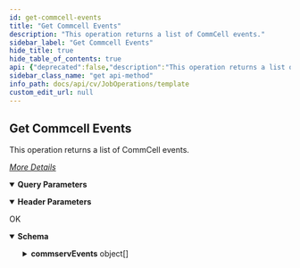 ```yaml
---
id: get-commcell-events
title: "Get Commcell Events"
description: "This operation returns a list of CommCell events."
sidebar_label: "Get Commcell Events"
hide_title: true
hide_table_of_contents: true
api: {"deprecated":false,"description":"This operation returns a list of CommCell events.\n\n[_More Details_](http://documentation.commvault.com/commvault/v11/article?p=features/rest_api/operations/get_events.htm)\n","operationId":"Get Commcell Events","parameters":[{"description":"","explode":true,"in":"query","name":"showInfo","schema":{"example":false,"type":"boolean"}},{"description":"","explode":true,"in":"query","name":"showMinor","schema":{"example":false,"type":"boolean"}},{"description":"","explode":true,"in":"query","name":"showMajor","required":true,"schema":{"example":false,"type":"boolean"}},{"description":"","in":"header","name":"Authtoken","required":true,"schema":{"example":"{{TOKEN}}","type":"string"}},{"description":"","in":"header","name":"paginginfo","schema":{"example":"0,100","type":"string"}},{"schema":{"type":"string"},"in":"query","name":"jobId"},{"schema":{"type":"string"},"in":"query","name":"clientId"}],"tags":["Job Operations"],"responses":{"200":{"description":"OK","content":{"application/json":{"schema":{"type":"object","properties":{"commservEvents":{"type":"array","items":{"type":"object","properties":{"severity":{"type":"integer"},"eventCode":{"type":"string"},"jobId":{"type":"integer"},"acknowledge":{"type":"integer"},"eventCodeString":{"type":"string"},"subsystem":{"type":"string"},"description":{"type":"string"},"id":{"type":"integer"},"timeSource":{"type":"integer"},"type":{"type":"integer"},"clientEntity":{"type":"object","properties":{"clientId":{"type":"integer"},"clientName":{"type":"string"}}}}}}},"x-examples":{"Example 1":{"commservEvents":[{"severity":9,"eventCode":"318767272","jobId":435,"acknowledge":0,"eventCodeString":"19:168","subsystem":"JobManager","description":"License [Windows File System] is not active at this time.","id":35239,"timeSource":1497265582,"type":0,"clientEntity":{"clientId":2,"clientName":"firewalltestcs"}},{"severity":9,"eventCode":"318767272","jobId":434,"acknowledge":0,"eventCodeString":"19:168","subsystem":"JobManager","description":"License [Windows File System] is not active at this time.","id":35231,"timeSource":1497265509,"type":0,"clientEntity":{"clientId":2,"clientName":"firewalltestcs"}},{"severity":9,"eventCode":"218103960","acknowledge":0,"eventCodeString":"13:152","subsystem":"EvMgrS","description":"License [Replication] has expired. Jobs may not run.","id":35094,"timeSource":1497259792,"type":0,"clientEntity":{"clientId":2,"clientName":"firewalltestcs"}},{"severity":9,"eventCode":"218103960","acknowledge":0,"eventCodeString":"13:152","subsystem":"EvMgrS","description":"License [Snapshot] has expired. Jobs may not run.","id":35093,"timeSource":1497259792,"type":0,"clientEntity":{"clientId":2,"clientName":"firewalltestcs"}},{"severity":9,"eventCode":"218103960","acknowledge":0,"eventCodeString":"13:152","subsystem":"EvMgrS","description":"License [Archive] has expired. Jobs may not run.","id":35092,"timeSource":1497259792,"type":0,"clientEntity":{"clientId":2,"clientName":"firewalltestcs"}},{"severity":9,"eventCode":"218103960","acknowledge":0,"eventCodeString":"13:152","subsystem":"EvMgrS","description":"License [Backup] has expired. Jobs may not run.","id":35091,"timeSource":1497259792,"type":0,"clientEntity":{"clientId":2,"clientName":"firewalltestcs"}},{"severity":9,"eventCode":"218103960","acknowledge":0,"eventCodeString":"13:152","subsystem":"EvMgrS","description":"License [Replication] has expired. Jobs may not run.","id":35079,"timeSource":1497250822,"type":0,"clientEntity":{"clientId":2,"clientName":"firewalltestcs"}},{"severity":9,"eventCode":"218103960","acknowledge":0,"eventCodeString":"13:152","subsystem":"EvMgrS","description":"License [Snapshot] has expired. Jobs may not run.","id":35078,"timeSource":1497250822,"type":0,"clientEntity":{"clientId":2,"clientName":"firewalltestcs"}},{"severity":9,"eventCode":"218103960","acknowledge":0,"eventCodeString":"13:152","subsystem":"EvMgrS","description":"License [Archive] has expired. Jobs may not run.","id":35077,"timeSource":1497250822,"type":0,"clientEntity":{"clientId":2,"clientName":"firewalltestcs"}},{"severity":9,"eventCode":"218103960","acknowledge":0,"eventCodeString":"13:152","subsystem":"EvMgrS","description":"License [Backup] has expired. Jobs may not run.","id":35076,"timeSource":1497250822,"type":0,"clientEntity":{"clientId":2,"clientName":"firewalltestcs"}},{"severity":9,"eventCode":"218103960","acknowledge":0,"eventCodeString":"13:152","subsystem":"DataAging","description":"License [Replication] has expired. Jobs may not run.","id":35029,"timeSource":1497207635,"type":0,"clientEntity":{"clientId":2,"clientName":"firewalltestcs"}},{"severity":9,"eventCode":"218103960","acknowledge":0,"eventCodeString":"13:152","subsystem":"DataAging","description":"License [Snapshot] has expired. Jobs may not run.","id":35028,"timeSource":1497207635,"type":0,"clientEntity":{"clientId":2,"clientName":"firewalltestcs"}},{"severity":9,"eventCode":"218103960","acknowledge":0,"eventCodeString":"13:152","subsystem":"DataAging","description":"License [Archive] has expired. Jobs may not run.","id":35027,"timeSource":1497207635,"type":0,"clientEntity":{"clientId":2,"clientName":"firewalltestcs"}},{"severity":9,"eventCode":"218103960","acknowledge":0,"eventCodeString":"13:152","subsystem":"DataAging","description":"License [Backup] has expired. Jobs may not run.","id":35026,"timeSource":1497207635,"type":0,"clientEntity":{"clientId":2,"clientName":"firewalltestcs"}},{"severity":9,"eventCode":"318769027","acknowledge":0,"eventCodeString":"19:1923","subsystem":"JobManager","description":"A Disaster Recovery backup was not run in the last 72 hours. Please run a Disaster Recovery backup as soon as possible.","id":34985,"timeSource":1497178752,"type":0,"clientEntity":{"clientId":2,"clientName":"firewalltestcs"}},{"severity":9,"eventCode":"218103960","acknowledge":0,"eventCodeString":"13:152","subsystem":"EvMgrS","description":"License [Replication] has expired. Jobs may not run.","id":34969,"timeSource":1497164492,"type":0,"clientEntity":{"clientId":2,"clientName":"firewalltestcs"}},{"severity":9,"eventCode":"218103960","acknowledge":0,"eventCodeString":"13:152","subsystem":"EvMgrS","description":"License [Snapshot] has expired. Jobs may not run.","id":34968,"timeSource":1497164492,"type":0,"clientEntity":{"clientId":2,"clientName":"firewalltestcs"}},{"severity":9,"eventCode":"218103960","acknowledge":0,"eventCodeString":"13:152","subsystem":"EvMgrS","description":"License [Archive] has expired. Jobs may not run.","id":34967,"timeSource":1497164492,"type":0,"clientEntity":{"clientId":2,"clientName":"firewalltestcs"}},{"severity":9,"eventCode":"218103960","acknowledge":0,"eventCodeString":"13:152","subsystem":"EvMgrS","description":"License [Backup] has expired. Jobs may not run.","id":34966,"timeSource":1497164492,"type":0,"clientEntity":{"clientId":2,"clientName":"firewalltestcs"}},{"severity":9,"eventCode":"218103960","acknowledge":0,"eventCodeString":"13:152","subsystem":"DataAging","description":"License [Replication] has expired. Jobs may not run.","id":34919,"timeSource":1497121235,"type":0,"clientEntity":{"clientId":2,"clientName":"firewalltestcs"}},{"severity":9,"eventCode":"218103960","acknowledge":0,"eventCodeString":"13:152","subsystem":"DataAging","description":"License [Snapshot] has expired. Jobs may not run.","id":34918,"timeSource":1497121235,"type":0,"clientEntity":{"clientId":2,"clientName":"firewalltestcs"}},{"severity":9,"eventCode":"218103960","acknowledge":0,"eventCodeString":"13:152","subsystem":"DataAging","description":"License [Archive] has expired. Jobs may not run.","id":34917,"timeSource":1497121235,"type":0,"clientEntity":{"clientId":2,"clientName":"firewalltestcs"}},{"severity":9,"eventCode":"218103960","acknowledge":0,"eventCodeString":"13:152","subsystem":"DataAging","description":"License [Backup] has expired. Jobs may not run.","id":34916,"timeSource":1497121235,"type":0,"clientEntity":{"clientId":2,"clientName":"firewalltestcs"}},{"severity":9,"eventCode":"218103960","acknowledge":0,"eventCodeString":"13:152","subsystem":"EvMgrS","description":"License [Replication] has expired. Jobs may not run.","id":34861,"timeSource":1497078059,"type":0,"clientEntity":{"clientId":2,"clientName":"firewalltestcs"}},{"severity":9,"eventCode":"218103960","acknowledge":0,"eventCodeString":"13:152","subsystem":"EvMgrS","description":"License [Snapshot] has expired. Jobs may not run.","id":34860,"timeSource":1497078059,"type":0,"clientEntity":{"clientId":2,"clientName":"firewalltestcs"}},{"severity":9,"eventCode":"218103960","acknowledge":0,"eventCodeString":"13:152","subsystem":"EvMgrS","description":"License [Archive] has expired. Jobs may not run.","id":34859,"timeSource":1497078059,"type":0,"clientEntity":{"clientId":2,"clientName":"firewalltestcs"}},{"severity":9,"eventCode":"218103960","acknowledge":0,"eventCodeString":"13:152","subsystem":"EvMgrS","description":"License [Backup] has expired. Jobs may not run.","id":34858,"timeSource":1497078059,"type":0,"clientEntity":{"clientId":2,"clientName":"firewalltestcs"}},{"severity":9,"eventCode":"218103960","acknowledge":0,"eventCodeString":"13:152","subsystem":"DataAging","description":"License [Replication] has expired. Jobs may not run.","id":34811,"timeSource":1497034831,"type":0,"clientEntity":{"clientId":2,"clientName":"firewalltestcs"}},{"severity":9,"eventCode":"218103960","acknowledge":0,"eventCodeString":"13:152","subsystem":"DataAging","description":"License [Snapshot] has expired. Jobs may not run.","id":34810,"timeSource":1497034831,"type":0,"clientEntity":{"clientId":2,"clientName":"firewalltestcs"}},{"severity":9,"eventCode":"218103960","acknowledge":0,"eventCodeString":"13:152","subsystem":"DataAging","description":"License [Archive] has expired. Jobs may not run.","id":34809,"timeSource":1497034831,"type":0,"clientEntity":{"clientId":2,"clientName":"firewalltestcs"}},{"severity":9,"eventCode":"218103960","acknowledge":0,"eventCodeString":"13:152","subsystem":"DataAging","description":"License [Backup] has expired. Jobs may not run.","id":34808,"timeSource":1497034831,"type":0,"clientEntity":{"clientId":2,"clientName":"firewalltestcs"}},{"severity":9,"eventCode":"218103960","acknowledge":0,"eventCodeString":"13:152","subsystem":"EvMgrS","description":"License [Replication] has expired. Jobs may not run.","id":34743,"timeSource":1496991625,"type":0,"clientEntity":{"clientId":2,"clientName":"firewalltestcs"}},{"severity":9,"eventCode":"218103960","acknowledge":0,"eventCodeString":"13:152","subsystem":"EvMgrS","description":"License [Snapshot] has expired. Jobs may not run.","id":34742,"timeSource":1496991625,"type":0,"clientEntity":{"clientId":2,"clientName":"firewalltestcs"}},{"severity":9,"eventCode":"218103960","acknowledge":0,"eventCodeString":"13:152","subsystem":"EvMgrS","description":"License [Archive] has expired. Jobs may not run.","id":34741,"timeSource":1496991625,"type":0,"clientEntity":{"clientId":2,"clientName":"firewalltestcs"}},{"severity":9,"eventCode":"218103960","acknowledge":0,"eventCodeString":"13:152","subsystem":"EvMgrS","description":"License [Backup] has expired. Jobs may not run.","id":34740,"timeSource":1496991625,"type":0,"clientEntity":{"clientId":2,"clientName":"firewalltestcs"}},{"severity":9,"eventCode":"218103960","acknowledge":0,"eventCodeString":"13:152","subsystem":"DataAging","description":"License [Replication] has expired. Jobs may not run.","id":34657,"timeSource":1496948433,"type":0,"clientEntity":{"clientId":2,"clientName":"firewalltestcs"}},{"severity":9,"eventCode":"218103960","acknowledge":0,"eventCodeString":"13:152","subsystem":"DataAging","description":"License [Snapshot] has expired. Jobs may not run.","id":34656,"timeSource":1496948433,"type":0,"clientEntity":{"clientId":2,"clientName":"firewalltestcs"}},{"severity":9,"eventCode":"218103960","acknowledge":0,"eventCodeString":"13:152","subsystem":"DataAging","description":"License [Archive] has expired. Jobs may not run.","id":34655,"timeSource":1496948432,"type":0,"clientEntity":{"clientId":2,"clientName":"firewalltestcs"}},{"severity":9,"eventCode":"218103960","acknowledge":0,"eventCodeString":"13:152","subsystem":"DataAging","description":"License [Backup] has expired. Jobs may not run.","id":34654,"timeSource":1496948432,"type":0,"clientEntity":{"clientId":2,"clientName":"firewalltestcs"}},{"severity":9,"eventCode":"218103960","acknowledge":0,"eventCodeString":"13:152","subsystem":"EvMgrS","description":"License [Replication] has expired. Jobs may not run.","id":34553,"timeSource":1496905269,"type":0,"clientEntity":{"clientId":2,"clientName":"firewalltestcs"}},{"severity":9,"eventCode":"218103960","acknowledge":0,"eventCodeString":"13:152","subsystem":"EvMgrS","description":"License [Snapshot] has expired. Jobs may not run.","id":34552,"timeSource":1496905269,"type":0,"clientEntity":{"clientId":2,"clientName":"firewalltestcs"}},{"severity":9,"eventCode":"218103960","acknowledge":0,"eventCodeString":"13:152","subsystem":"EvMgrS","description":"License [Archive] has expired. Jobs may not run.","id":34551,"timeSource":1496905269,"type":0,"clientEntity":{"clientId":2,"clientName":"firewalltestcs"}},{"severity":9,"eventCode":"218103960","acknowledge":0,"eventCodeString":"13:152","subsystem":"EvMgrS","description":"License [Backup] has expired. Jobs may not run.","id":34550,"timeSource":1496905269,"type":0,"clientEntity":{"clientId":2,"clientName":"firewalltestcs"}},{"severity":9,"eventCode":"218103960","acknowledge":0,"eventCodeString":"13:152","subsystem":"DataAging","description":"License [Replication] has expired. Jobs may not run.","id":34503,"timeSource":1496862030,"type":0,"clientEntity":{"clientId":2,"clientName":"firewalltestcs"}},{"severity":9,"eventCode":"218103960","acknowledge":0,"eventCodeString":"13:152","subsystem":"DataAging","description":"License [Snapshot] has expired. Jobs may not run.","id":34502,"timeSource":1496862030,"type":0,"clientEntity":{"clientId":2,"clientName":"firewalltestcs"}},{"severity":9,"eventCode":"218103960","acknowledge":0,"eventCodeString":"13:152","subsystem":"DataAging","description":"License [Archive] has expired. Jobs may not run.","id":34501,"timeSource":1496862030,"type":0,"clientEntity":{"clientId":2,"clientName":"firewalltestcs"}},{"severity":9,"eventCode":"218103960","acknowledge":0,"eventCodeString":"13:152","subsystem":"DataAging","description":"License [Backup] has expired. Jobs may not run.","id":34500,"timeSource":1496862030,"type":0,"clientEntity":{"clientId":2,"clientName":"firewalltestcs"}},{"severity":9,"eventCode":"587204621","acknowledge":0,"eventCodeString":"35:2061","subsystem":"WorkQueue","description":"Failed to push Firewall Configuration for client [IDCMA], will try again.","id":33967,"timeSource":1496845914,"type":0,"clientEntity":{"clientId":2,"clientName":"firewalltestcs"}},{"severity":9,"eventCode":"16777659","acknowledge":0,"eventCodeString":"1:443","subsystem":"EvMgrS","description":"No record found in database for client id [9] and license type [63].","id":26569,"timeSource":1496309183,"type":0,"clientEntity":{"clientId":2,"clientName":"firewalltestcs"}},{"severity":9,"eventCode":"536871324","jobId":304,"acknowledge":0,"eventCodeString":"32:412","subsystem":"MediaManager","description":"Read operation from Library [IDCMA2Lib], MediaAgent [IDCMA2], Media [E:/BackupFirewalltestCS] could not be completed. The reason: MediaAgent is offline. Advice: Please check the following:\n1. Media Mount Manager is still running on MediaAgent;\n2. Connection between MediaAgent and CommServe is in good condition.\n","id":26432,"timeSource":1496304802,"type":0,"clientEntity":{"clientId":2,"clientName":"firewalltestcs"}},{"severity":9,"eventCode":"1342177299","jobId":301,"acknowledge":0,"eventCodeString":"80:19","subsystem":"JobManager","description":"Invalid Storage Policy ID. Application may not yet point to a valid Storage Policy.","id":26428,"timeSource":1496304764,"type":0,"clientEntity":{"clientId":2,"clientName":"firewalltestcs"}},{"severity":9,"eventCode":"587204621","acknowledge":0,"eventCodeString":"35:2061","subsystem":"WorkQueue","description":"Failed to push Firewall Configuration for client [LaptopClient], will try again.","id":23152,"timeSource":1496126562,"type":0,"clientEntity":{"clientId":2,"clientName":"firewalltestcs"}},{"severity":9,"eventCode":"587204621","acknowledge":0,"eventCodeString":"35:2061","subsystem":"WorkQueue","description":"Failed to push Firewall Configuration for client [LaptopClient], will try again.","id":22422,"timeSource":1496032567,"type":0,"clientEntity":{"clientId":2,"clientName":"firewalltestcs"}},{"severity":9,"eventCode":"587204621","acknowledge":0,"eventCodeString":"35:2061","subsystem":"WorkQueue","description":"Failed to push Firewall Configuration for client [LaptopClient], will try again.","id":22421,"timeSource":1496032535,"type":0,"clientEntity":{"clientId":2,"clientName":"firewalltestcs"}},{"severity":9,"eventCode":"587204621","acknowledge":0,"eventCodeString":"35:2061","subsystem":"WorkQueue","description":"Failed to push Firewall Configuration for client [LaptopClient], will try again.","id":22237,"timeSource":1496032279,"type":0,"clientEntity":{"clientId":2,"clientName":"firewalltestcs"}},{"severity":9,"eventCode":"587204621","acknowledge":0,"eventCodeString":"35:2061","subsystem":"WorkQueue","description":"Failed to push Firewall Configuration for client [IDCMA2], will try again.","id":21322,"timeSource":1495728571,"type":0,"clientEntity":{"clientId":2,"clientName":"firewalltestcs"}},{"severity":9,"eventCode":"587204621","acknowledge":0,"eventCodeString":"35:2061","subsystem":"WorkQueue","description":"Failed to push Firewall Configuration for client [IDCMA2], will try again.","id":20973,"timeSource":1495703350,"type":0,"clientEntity":{"clientId":2,"clientName":"firewalltestcs"}},{"severity":9,"eventCode":"587204621","acknowledge":0,"eventCodeString":"35:2061","subsystem":"WorkQueue","description":"Failed to push Firewall Configuration for client [IDCMA2], will try again.","id":20901,"timeSource":1495681739,"type":0,"clientEntity":{"clientId":2,"clientName":"firewalltestcs"}},{"severity":9,"eventCode":"587204621","acknowledge":0,"eventCodeString":"35:2061","subsystem":"WorkQueue","description":"Failed to push Firewall Configuration for client [IDCMA2], will try again.","id":20881,"timeSource":1495663712,"type":0,"clientEntity":{"clientId":2,"clientName":"firewalltestcs"}},{"severity":9,"eventCode":"587204621","acknowledge":0,"eventCodeString":"35:2061","subsystem":"WorkQueue","description":"Failed to push Firewall Configuration for client [IDCMA2], will try again.","id":17971,"timeSource":1495649309,"type":0,"clientEntity":{"clientId":2,"clientName":"firewalltestcs"}},{"severity":9,"eventCode":"587204621","acknowledge":0,"eventCodeString":"35:2061","subsystem":"WorkQueue","description":"Failed to push Firewall Configuration for client [IDCMA2], will try again.","id":17948,"timeSource":1495633023,"type":0,"clientEntity":{"clientId":2,"clientName":"firewalltestcs"}},{"severity":9,"eventCode":"318769027","acknowledge":0,"eventCodeString":"19:1923","subsystem":"JobManager","description":"A Disaster Recovery backup was not run in the last 72 hours. Please run a Disaster Recovery backup as soon as possible.","id":17921,"timeSource":1495626205,"type":0,"clientEntity":{"clientId":2,"clientName":"firewalltestcs"}},{"severity":9,"eventCode":"587204621","acknowledge":0,"eventCodeString":"35:2061","subsystem":"WorkQueue","description":"Failed to push Firewall Configuration for client [LaptopClient], will try again.","id":17920,"timeSource":1495626058,"type":0,"clientEntity":{"clientId":2,"clientName":"firewalltestcs"}},{"severity":9,"eventCode":"587204621","acknowledge":0,"eventCodeString":"35:2061","subsystem":"WorkQueue","description":"Failed to push Firewall Configuration for client [LaptopClient], will try again.","id":17877,"timeSource":1495626026,"type":0,"clientEntity":{"clientId":2,"clientName":"firewalltestcs"}},{"severity":9,"eventCode":"587204621","acknowledge":0,"eventCodeString":"35:2061","subsystem":"WorkQueue","description":"Failed to push Firewall Configuration for client [IDCMA2], will try again.","id":17827,"timeSource":1495625815,"type":0,"clientEntity":{"clientId":2,"clientName":"firewalltestcs"}},{"severity":9,"eventCode":"587204621","acknowledge":0,"eventCodeString":"35:2061","subsystem":"WorkQueue","description":"Failed to push Firewall Configuration for client [LaptopClient], will try again.","id":17753,"timeSource":1495625653,"type":0,"clientEntity":{"clientId":2,"clientName":"firewalltestcs"}},{"severity":9,"eventCode":"587204621","acknowledge":0,"eventCodeString":"35:2061","subsystem":"WorkQueue","description":"Failed to push Firewall Configuration for client [LaptopClient], will try again.","id":17704,"timeSource":1495625568,"type":0,"clientEntity":{"clientId":2,"clientName":"firewalltestcs"}},{"severity":9,"eventCode":"587204621","acknowledge":0,"eventCodeString":"35:2061","subsystem":"WorkQueue","description":"Failed to push Firewall Configuration for client [LaptopClient], will try again.","id":17370,"timeSource":1495601490,"type":0,"clientEntity":{"clientId":2,"clientName":"firewalltestcs"}},{"severity":9,"eventCode":"318769027","acknowledge":0,"eventCodeString":"19:1923","subsystem":"JobManager","description":"A Disaster Recovery backup was not run in the last 72 hours. Please run a Disaster Recovery backup as soon as possible.","id":17264,"timeSource":1495601178,"type":0,"clientEntity":{"clientId":2,"clientName":"firewalltestcs"}},{"severity":9,"eventCode":"587204621","acknowledge":0,"eventCodeString":"35:2061","subsystem":"WorkQueue","description":"Failed to push Firewall Configuration for client [LaptopClient], will try again.","id":17123,"timeSource":1495553646,"type":0,"clientEntity":{"clientId":2,"clientName":"firewalltestcs"}},{"severity":9,"eventCode":"587204621","acknowledge":0,"eventCodeString":"35:2061","subsystem":"WorkQueue","description":"Failed to push Firewall Configuration for client [LaptopClient], will try again.","id":17122,"timeSource":1495553602,"type":0,"clientEntity":{"clientId":2,"clientName":"firewalltestcs"}},{"severity":9,"eventCode":"587204621","acknowledge":0,"eventCodeString":"35:2061","subsystem":"WorkQueue","description":"Failed to push Firewall Configuration for client [LaptopClient], will try again.","id":16617,"timeSource":1495530434,"type":0,"clientEntity":{"clientId":2,"clientName":"firewalltestcs"}},{"severity":9,"eventCode":"587204621","acknowledge":0,"eventCodeString":"35:2061","subsystem":"WorkQueue","description":"Failed to push Firewall Configuration for client [LaptopClient], will try again.","id":16509,"timeSource":1495528153,"type":0,"clientEntity":{"clientId":2,"clientName":"firewalltestcs"}},{"severity":9,"eventCode":"16777659","acknowledge":0,"eventCodeString":"1:443","subsystem":"EvMgrS","description":"No record found in database for client id [25] and license type [63].","id":16127,"timeSource":1495524605,"type":0,"clientEntity":{"clientId":2,"clientName":"firewalltestcs"}},{"severity":9,"eventCode":"587204621","acknowledge":0,"eventCodeString":"35:2061","subsystem":"WorkQueue","description":"Failed to push Firewall Configuration for client [LaptopClient], will try again.","id":15940,"timeSource":1495516895,"type":0,"clientEntity":{"clientId":2,"clientName":"firewalltestcs"}},{"severity":9,"eventCode":"318769027","acknowledge":0,"eventCodeString":"19:1923","subsystem":"JobManager","description":"A Disaster Recovery backup was not run in the last 72 hours. Please run a Disaster Recovery backup as soon as possible.","id":15735,"timeSource":1495513304,"type":0,"clientEntity":{"clientId":2,"clientName":"firewalltestcs"}},{"severity":9,"eventCode":"587204621","acknowledge":0,"eventCodeString":"35:2061","subsystem":"WorkQueue","description":"Failed to push Firewall Configuration for client [LaptopClient], will try again.","id":15734,"timeSource":1495513228,"type":0,"clientEntity":{"clientId":2,"clientName":"firewalltestcs"}},{"severity":9,"eventCode":"587204621","acknowledge":0,"eventCodeString":"35:2061","subsystem":"WorkQueue","description":"Failed to push Firewall Configuration for client [LaptopClient], will try again.","id":15718,"timeSource":1495453450,"type":0,"clientEntity":{"clientId":2,"clientName":"firewalltestcs"}},{"severity":9,"eventCode":"587204621","acknowledge":0,"eventCodeString":"35:2061","subsystem":"WorkQueue","description":"Failed to push Firewall Configuration for client [LaptopClient], will try again.","id":15618,"timeSource":1495453231,"type":0,"clientEntity":{"clientId":2,"clientName":"firewalltestcs"}},{"severity":9,"eventCode":"587204621","acknowledge":0,"eventCodeString":"35:2061","subsystem":"WorkQueue","description":"Failed to push Firewall Configuration for client [LaptopClient], will try again.","id":15270,"timeSource":1495448570,"type":0,"clientEntity":{"clientId":2,"clientName":"firewalltestcs"}},{"severity":9,"eventCode":"318769027","acknowledge":0,"eventCodeString":"19:1923","subsystem":"JobManager","description":"A Disaster Recovery backup was not run in the last 72 hours. Please run a Disaster Recovery backup as soon as possible.","id":10435,"timeSource":1495446795,"type":0,"clientEntity":{"clientId":2,"clientName":"firewalltestcs"}},{"severity":9,"eventCode":"318769027","acknowledge":0,"eventCodeString":"19:1923","subsystem":"JobManager","description":"A Disaster Recovery backup was not run in the last 72 hours. Please run a Disaster Recovery backup as soon as possible.","id":10427,"timeSource":1495446187,"type":0,"clientEntity":{"clientId":2,"clientName":"firewalltestcs"}},{"severity":9,"eventCode":"318769027","acknowledge":0,"eventCodeString":"19:1923","subsystem":"JobManager","description":"A Disaster Recovery backup was not run in the last 72 hours. Please run a Disaster Recovery backup as soon as possible.","id":10407,"timeSource":1495445418,"type":0,"clientEntity":{"clientId":2,"clientName":"firewalltestcs"}},{"severity":9,"eventCode":"16777659","acknowledge":0,"eventCodeString":"1:443","subsystem":"EvMgrS","description":"No record found in database for client id [2] and license type [63].","id":10109,"timeSource":1495091994,"type":0,"clientEntity":{"clientId":2,"clientName":"firewalltestcs"}},{"severity":9,"eventCode":"234881220","acknowledge":0,"eventCodeString":"14:196","subsystem":"cvd","description":"Index cache [/opt/commvault2/MediaAgent/IndexCache] free space on MediaAgent [IDCunixclient] is [40048] MB.  It is considered critically low. Backups will start failing if the cache runs out of space. Take one of the following actions:  1. Increase the index cache total disk space.  2. Reduce the retention setting on the index cache.","id":10101,"timeSource":1495091012,"type":0,"clientEntity":{"clientId":10,"clientName":"IDCunixclient"}},{"severity":9,"eventCode":"234881220","acknowledge":0,"eventCodeString":"14:196","subsystem":"cvd","description":"Index cache [/opt/commvault2/MediaAgent/IndexCache] free space on MediaAgent [IDCunixclient] is [40049] MB.  It is considered critically low. Backups will start failing if the cache runs out of space. Take one of the following actions:  1. Increase the index cache total disk space.  2. Reduce the retention setting on the index cache.","id":10093,"timeSource":1495089811,"type":0,"clientEntity":{"clientId":10,"clientName":"IDCunixclient"}},{"severity":9,"eventCode":"234881220","acknowledge":0,"eventCodeString":"14:196","subsystem":"cvd","description":"Index cache [/opt/commvault2/MediaAgent/IndexCache] free space on MediaAgent [IDCunixclient] is [40049] MB.  It is considered critically low. Backups will start failing if the cache runs out of space. Take one of the following actions:  1. Increase the index cache total disk space.  2. Reduce the retention setting on the index cache.","id":10091,"timeSource":1495088611,"type":0,"clientEntity":{"clientId":10,"clientName":"IDCunixclient"}},{"severity":9,"eventCode":"234881220","acknowledge":0,"eventCodeString":"14:196","subsystem":"cvd","description":"Index cache [/opt/commvault2/MediaAgent/IndexCache] free space on MediaAgent [IDCunixclient] is [40050] MB.  It is considered critically low. Backups will start failing if the cache runs out of space. Take one of the following actions:  1. Increase the index cache total disk space.  2. Reduce the retention setting on the index cache.","id":10089,"timeSource":1495087412,"type":0,"clientEntity":{"clientId":10,"clientName":"IDCunixclient"}},{"severity":9,"eventCode":"234881220","acknowledge":0,"eventCodeString":"14:196","subsystem":"cvd","description":"Index cache [/opt/commvault2/MediaAgent/IndexCache] free space on MediaAgent [IDCunixclient] is [40051] MB.  It is considered critically low. Backups will start failing if the cache runs out of space. Take one of the following actions:  1. Increase the index cache total disk space.  2. Reduce the retention setting on the index cache.","id":10087,"timeSource":1495086211,"type":0,"clientEntity":{"clientId":10,"clientName":"IDCunixclient"}},{"severity":9,"eventCode":"234881220","acknowledge":0,"eventCodeString":"14:196","subsystem":"cvd","description":"Index cache [/opt/commvault2/MediaAgent/IndexCache] free space on MediaAgent [IDCunixclient] is [40047] MB.  It is considered critically low. Backups will start failing if the cache runs out of space. Take one of the following actions:  1. Increase the index cache total disk space.  2. Reduce the retention setting on the index cache.","id":10084,"timeSource":1495085011,"type":0,"clientEntity":{"clientId":10,"clientName":"IDCunixclient"}},{"severity":9,"eventCode":"234881220","acknowledge":0,"eventCodeString":"14:196","subsystem":"cvd","description":"Index cache [/opt/commvault2/MediaAgent/IndexCache] free space on MediaAgent [IDCunixclient] is [40047] MB.  It is considered critically low. Backups will start failing if the cache runs out of space. Take one of the following actions:  1. Increase the index cache total disk space.  2. Reduce the retention setting on the index cache.","id":10082,"timeSource":1495083811,"type":0,"clientEntity":{"clientId":10,"clientName":"IDCunixclient"}},{"severity":9,"eventCode":"234881220","acknowledge":0,"eventCodeString":"14:196","subsystem":"cvd","description":"Index cache [/opt/commvault2/MediaAgent/IndexCache] free space on MediaAgent [IDCunixclient] is [40048] MB.  It is considered critically low. Backups will start failing if the cache runs out of space. Take one of the following actions:  1. Increase the index cache total disk space.  2. Reduce the retention setting on the index cache.","id":10080,"timeSource":1495082611,"type":0,"clientEntity":{"clientId":10,"clientName":"IDCunixclient"}},{"severity":9,"eventCode":"234881220","acknowledge":0,"eventCodeString":"14:196","subsystem":"cvd","description":"Index cache [/opt/commvault2/MediaAgent/IndexCache] free space on MediaAgent [IDCunixclient] is [40044] MB.  It is considered critically low. Backups will start failing if the cache runs out of space. Take one of the following actions:  1. Increase the index cache total disk space.  2. Reduce the retention setting on the index cache.","id":10078,"timeSource":1495081412,"type":0,"clientEntity":{"clientId":10,"clientName":"IDCunixclient"}},{"severity":9,"eventCode":"234881220","acknowledge":0,"eventCodeString":"14:196","subsystem":"cvd","description":"Index cache [/opt/commvault2/MediaAgent/IndexCache] free space on MediaAgent [IDCunixclient] is [40045] MB.  It is considered critically low. Backups will start failing if the cache runs out of space. Take one of the following actions:  1. Increase the index cache total disk space.  2. Reduce the retention setting on the index cache.","id":10075,"timeSource":1495080212,"type":0,"clientEntity":{"clientId":10,"clientName":"IDCunixclient"}},{"severity":9,"eventCode":"234881220","acknowledge":0,"eventCodeString":"14:196","subsystem":"cvd","description":"Index cache [/opt/commvault2/MediaAgent/IndexCache] free space on MediaAgent [IDCunixclient] is [40045] MB.  It is considered critically low. Backups will start failing if the cache runs out of space. Take one of the following actions:  1. Increase the index cache total disk space.  2. Reduce the retention setting on the index cache.","id":10073,"timeSource":1495079011,"type":0,"clientEntity":{"clientId":10,"clientName":"IDCunixclient"}},{"severity":9,"eventCode":"234881220","acknowledge":0,"eventCodeString":"14:196","subsystem":"cvd","description":"Index cache [/opt/commvault2/MediaAgent/IndexCache] free space on MediaAgent [IDCunixclient] is [40041] MB.  It is considered critically low. Backups will start failing if the cache runs out of space. Take one of the following actions:  1. Increase the index cache total disk space.  2. Reduce the retention setting on the index cache.","id":10071,"timeSource":1495077811,"type":0,"clientEntity":{"clientId":10,"clientName":"IDCunixclient"}},{"severity":9,"eventCode":"234881220","acknowledge":0,"eventCodeString":"14:196","subsystem":"cvd","description":"Index cache [/opt/commvault2/MediaAgent/IndexCache] free space on MediaAgent [IDCunixclient] is [40042] MB.  It is considered critically low. Backups will start failing if the cache runs out of space. Take one of the following actions:  1. Increase the index cache total disk space.  2. Reduce the retention setting on the index cache.","id":10068,"timeSource":1495076611,"type":0,"clientEntity":{"clientId":10,"clientName":"IDCunixclient"}},{"severity":9,"eventCode":"234881220","acknowledge":0,"eventCodeString":"14:196","subsystem":"cvd","description":"Index cache [/opt/commvault2/MediaAgent/IndexCache] free space on MediaAgent [IDCunixclient] is [40042] MB.  It is considered critically low. Backups will start failing if the cache runs out of space. Take one of the following actions:  1. Increase the index cache total disk space.  2. Reduce the retention setting on the index cache.","id":10066,"timeSource":1495075411,"type":0,"clientEntity":{"clientId":10,"clientName":"IDCunixclient"}},{"severity":9,"eventCode":"234881220","acknowledge":0,"eventCodeString":"14:196","subsystem":"cvd","description":"Index cache [/opt/commvault2/MediaAgent/IndexCache] free space on MediaAgent [IDCunixclient] is [40043] MB.  It is considered critically low. Backups will start failing if the cache runs out of space. Take one of the following actions:  1. Increase the index cache total disk space.  2. Reduce the retention setting on the index cache.","id":10064,"timeSource":1495074211,"type":0,"clientEntity":{"clientId":10,"clientName":"IDCunixclient"}},{"severity":9,"eventCode":"234881220","acknowledge":0,"eventCodeString":"14:196","subsystem":"cvd","description":"Index cache [/opt/commvault2/MediaAgent/IndexCache] free space on MediaAgent [IDCunixclient] is [40044] MB.  It is considered critically low. Backups will start failing if the cache runs out of space. Take one of the following actions:  1. Increase the index cache total disk space.  2. Reduce the retention setting on the index cache.","id":10062,"timeSource":1495073011,"type":0,"clientEntity":{"clientId":10,"clientName":"IDCunixclient"}}]}}},"examples":{"/Events?showInfo=false&showMinor=false&showMajor=false":{"value":{"commservEvents":[{"severity":9,"eventCode":"318767272","jobId":435,"acknowledge":0,"eventCodeString":"19:168","subsystem":"JobManager","description":"License [Windows File System] is not active at this time.","id":35239,"timeSource":1497265582,"type":0,"clientEntity":{"clientId":2,"clientName":"firewalltestcs"}}]}},"/Events?fromTime=1455133035":{"value":{"commservEvents":[{"severity":0,"eventCode":"318768180","jobId":436,"acknowledge":0,"eventCodeString":"19:1076","subsystem":"JobManager","description":"Restore job [436] completed. Client [firewalltestcs], Agent Type [Windows File System], Duration [00:01:14].","id":35246,"timeSource":1497265695,"type":0,"clientEntity":{"clientId":2,"clientName":"firewalltestcs"}},{"severity":0,"eventCode":"318768083","jobId":436,"acknowledge":0,"eventCodeString":"19:979","subsystem":"JobManager","description":"Job [436] resumed by user testadmin.","id":35245,"timeSource":1497265672,"type":0,"clientEntity":{"clientId":2,"clientName":"firewalltestcs"}},{"severity":0,"eventCode":"318768190","jobId":436,"acknowledge":0,"eventCodeString":"19:1086","subsystem":"JobManager","description":"Restore job [436] has been suspended by user testadmin. Reason:[]. Client [firewalltestcs], Agent Type [Windows File System].","id":35244,"timeSource":1497265648,"type":0,"clientEntity":{"clientId":2,"clientName":"firewalltestcs"}}]}},"/Events?jobId=1689":{"value":{"commservEvents":[{"severity":6,"eventCode":"100664270","jobId":1689,"acknowledge":0,"eventCodeString":"6:974","subsystem":"IndexCheckPoint","description":"All the Data Access Nodes are either down or not reachable","id":62836,"timeSource":1538984869,"type":0,"clientEntity":{"clientId":2,"clientName":"featuretest","displayName":"featuretest"}}]}}}}}}},"method":"get","path":"/Events","servers":[{"url":"http://{hostname}/webconsole/api","variables":{"hostname":{"default":"localhost","description":"Webconsole"}}}],"info":{"title":"Template","contact":{},"version":"1.0","description":"Template"},"postman":{"name":"Get Commcell Events","description":{"content":"This operation returns a list of CommCell events.\n\n[_More Details_](http://documentation.commvault.com/commvault/v11/article?p=features/rest_api/operations/get_events.htm)\n","type":"text/plain"},"url":{"path":["Events"],"host":["{{baseUrl}}"],"query":[{"disabled":false,"key":"showInfo","value":""},{"disabled":false,"key":"showMinor","value":""},{"disabled":false,"description":{"content":"(Required) ","type":"text/plain"},"key":"showMajor","value":""},{"disabled":false,"key":"jobId","value":""},{"disabled":false,"key":"clientId","value":""}],"variable":[]},"header":[{"disabled":false,"description":{"content":"(Required) ","type":"text/plain"},"key":"Authtoken","value":""},{"disabled":false,"description":{"content":"","type":"text/plain"},"key":"paginginfo","value":""},{"key":"Accept","value":"application/json"}],"method":"GET"}}
sidebar_class_name: "get api-method"
info_path: docs/api/cv/JobOperations/template
custom_edit_url: null
---
```



## Get Commcell Events



This operation returns a list of CommCell events.

[_More Details_](http://documentation.commvault.com/commvault/v11/article?p=features/rest_api/operations/get_events.htm)


<details style={{"marginBottom":"1rem"}} data-collapsed={false} open={true}><summary style={{}}><strong>Query Parameters</strong></summary><div><ul><ParamsItem className={"paramsItem"} param={{"description":"","explode":true,"in":"query","name":"showInfo","schema":{"example":false,"type":"boolean"}}}></ParamsItem><ParamsItem className={"paramsItem"} param={{"description":"","explode":true,"in":"query","name":"showMinor","schema":{"example":false,"type":"boolean"}}}></ParamsItem><ParamsItem className={"paramsItem"} param={{"description":"","explode":true,"in":"query","name":"showMajor","required":true,"schema":{"example":false,"type":"boolean"}}}></ParamsItem><ParamsItem className={"paramsItem"} param={{"schema":{"type":"string"},"in":"query","name":"jobId"}}></ParamsItem><ParamsItem className={"paramsItem"} param={{"schema":{"type":"string"},"in":"query","name":"clientId"}}></ParamsItem></ul></div></details><details style={{"marginBottom":"1rem"}} data-collapsed={false} open={true}><summary style={{}}><strong>Header Parameters</strong></summary><div><ul><ParamsItem className={"paramsItem"} param={{"description":"","in":"header","name":"Authtoken","required":true,"schema":{"example":"{{TOKEN}}","type":"string"}}}></ParamsItem><ParamsItem className={"paramsItem"} param={{"description":"","in":"header","name":"paginginfo","schema":{"example":"0,100","type":"string"}}}></ParamsItem></ul></div></details><div><ApiTabs><TabItem label={"200"} value={"200"}><div>

OK

</div><div><MimeTabs schemaType={"response"}><TabItem label={"application/json"} value={"application/json"}><SchemaTabs><TabItem label={"Schema"} value={"Schema"}><details style={{}} data-collapsed={false} open={true}><summary style={{"textAlign":"left"}}><strong>Schema</strong></summary><div style={{"textAlign":"left","marginLeft":"1rem"}}></div><ul style={{"marginLeft":"1rem"}}><SchemaItem collapsible={true} className={"schemaItem"}><details style={{}}><summary style={{}}><strong>commservEvents</strong><span style={{"opacity":"0.6"}}> object[]</span></summary><div style={{"marginLeft":"1rem"}}><SchemaItem collapsible={false} name={"severity"} required={false} deprecated={undefined} schemaDescription={undefined} schemaName={"integer"} qualifierMessage={undefined} defaultValue={undefined}></SchemaItem><SchemaItem collapsible={false} name={"eventCode"} required={false} deprecated={undefined} schemaDescription={undefined} schemaName={"string"} qualifierMessage={undefined} defaultValue={undefined}></SchemaItem><SchemaItem collapsible={false} name={"jobId"} required={false} deprecated={undefined} schemaDescription={undefined} schemaName={"integer"} qualifierMessage={undefined} defaultValue={undefined}></SchemaItem><SchemaItem collapsible={false} name={"acknowledge"} required={false} deprecated={undefined} schemaDescription={undefined} schemaName={"integer"} qualifierMessage={undefined} defaultValue={undefined}></SchemaItem><SchemaItem collapsible={false} name={"eventCodeString"} required={false} deprecated={undefined} schemaDescription={undefined} schemaName={"string"} qualifierMessage={undefined} defaultValue={undefined}></SchemaItem><SchemaItem collapsible={false} name={"subsystem"} required={false} deprecated={undefined} schemaDescription={undefined} schemaName={"string"} qualifierMessage={undefined} defaultValue={undefined}></SchemaItem><SchemaItem collapsible={false} name={"description"} required={false} deprecated={undefined} schemaDescription={undefined} schemaName={"string"} qualifierMessage={undefined} defaultValue={undefined}></SchemaItem><SchemaItem collapsible={false} name={"id"} required={false} deprecated={undefined} schemaDescription={undefined} schemaName={"integer"} qualifierMessage={undefined} defaultValue={undefined}></SchemaItem><SchemaItem collapsible={false} name={"timeSource"} required={false} deprecated={undefined} schemaDescription={undefined} schemaName={"integer"} qualifierMessage={undefined} defaultValue={undefined}></SchemaItem><SchemaItem collapsible={false} name={"type"} required={false} deprecated={undefined} schemaDescription={undefined} schemaName={"integer"} qualifierMessage={undefined} defaultValue={undefined}></SchemaItem><SchemaItem collapsible={true} className={"schemaItem"}><details style={{}}><summary style={{}}><strong>clientEntity</strong><span style={{"opacity":"0.6"}}> object</span></summary><div style={{"marginLeft":"1rem"}}><SchemaItem collapsible={false} name={"clientId"} required={false} deprecated={undefined} schemaDescription={undefined} schemaName={"integer"} qualifierMessage={undefined} defaultValue={undefined}></SchemaItem><SchemaItem collapsible={false} name={"clientName"} required={false} deprecated={undefined} schemaDescription={undefined} schemaName={"string"} qualifierMessage={undefined} defaultValue={undefined}></SchemaItem></div></details></SchemaItem></div></details></SchemaItem></ul></details></TabItem><TabItem label={"Example (from schema)"} value={"Example (from schema)"}><ResponseSamples responseExample={"{\n  \"commservEvents\": [\n    {\n      \"severity\": 0,\n      \"eventCode\": \"string\",\n      \"jobId\": 0,\n      \"acknowledge\": 0,\n      \"eventCodeString\": \"string\",\n      \"subsystem\": \"string\",\n      \"description\": \"string\",\n      \"id\": 0,\n      \"timeSource\": 0,\n      \"type\": 0,\n      \"clientEntity\": {\n        \"clientId\": 0,\n        \"clientName\": \"string\"\n      }\n    }\n  ]\n}"} language={"json"}></ResponseSamples></TabItem><TabItem label={"/ Events?show Info=false&show Minor=false&show Major=false"} value={"/ Events?show Info=false&show Minor=false&show Major=false"}><ResponseSamples responseExample={"{\n  \"commservEvents\": [\n    {\n      \"severity\": 9,\n      \"eventCode\": \"318767272\",\n      \"jobId\": 435,\n      \"acknowledge\": 0,\n      \"eventCodeString\": \"19:168\",\n      \"subsystem\": \"JobManager\",\n      \"description\": \"License [Windows File System] is not active at this time.\",\n      \"id\": 35239,\n      \"timeSource\": 1497265582,\n      \"type\": 0,\n      \"clientEntity\": {\n        \"clientId\": 2,\n        \"clientName\": \"firewalltestcs\"\n      }\n    }\n  ]\n}"} language={"json"}></ResponseSamples></TabItem><TabItem label={"/ Events?from Time=1455133035"} value={"/ Events?from Time=1455133035"}><ResponseSamples responseExample={"{\n  \"commservEvents\": [\n    {\n      \"severity\": 0,\n      \"eventCode\": \"318768180\",\n      \"jobId\": 436,\n      \"acknowledge\": 0,\n      \"eventCodeString\": \"19:1076\",\n      \"subsystem\": \"JobManager\",\n      \"description\": \"Restore job [436] completed. Client [firewalltestcs], Agent Type [Windows File System], Duration [00:01:14].\",\n      \"id\": 35246,\n      \"timeSource\": 1497265695,\n      \"type\": 0,\n      \"clientEntity\": {\n        \"clientId\": 2,\n        \"clientName\": \"firewalltestcs\"\n      }\n    },\n    {\n      \"severity\": 0,\n      \"eventCode\": \"318768083\",\n      \"jobId\": 436,\n      \"acknowledge\": 0,\n      \"eventCodeString\": \"19:979\",\n      \"subsystem\": \"JobManager\",\n      \"description\": \"Job [436] resumed by user testadmin.\",\n      \"id\": 35245,\n      \"timeSource\": 1497265672,\n      \"type\": 0,\n      \"clientEntity\": {\n        \"clientId\": 2,\n        \"clientName\": \"firewalltestcs\"\n      }\n    },\n    {\n      \"severity\": 0,\n      \"eventCode\": \"318768190\",\n      \"jobId\": 436,\n      \"acknowledge\": 0,\n      \"eventCodeString\": \"19:1086\",\n      \"subsystem\": \"JobManager\",\n      \"description\": \"Restore job [436] has been suspended by user testadmin. Reason:[]. Client [firewalltestcs], Agent Type [Windows File System].\",\n      \"id\": 35244,\n      \"timeSource\": 1497265648,\n      \"type\": 0,\n      \"clientEntity\": {\n        \"clientId\": 2,\n        \"clientName\": \"firewalltestcs\"\n      }\n    }\n  ]\n}"} language={"json"}></ResponseSamples></TabItem><TabItem label={"/ Events?job Id=1689"} value={"/ Events?job Id=1689"}><ResponseSamples responseExample={"{\n  \"commservEvents\": [\n    {\n      \"severity\": 6,\n      \"eventCode\": \"100664270\",\n      \"jobId\": 1689,\n      \"acknowledge\": 0,\n      \"eventCodeString\": \"6:974\",\n      \"subsystem\": \"IndexCheckPoint\",\n      \"description\": \"All the Data Access Nodes are either down or not reachable\",\n      \"id\": 62836,\n      \"timeSource\": 1538984869,\n      \"type\": 0,\n      \"clientEntity\": {\n        \"clientId\": 2,\n        \"clientName\": \"featuretest\",\n        \"displayName\": \"featuretest\"\n      }\n    }\n  ]\n}"} language={"json"}></ResponseSamples></TabItem></SchemaTabs></TabItem></MimeTabs></div></TabItem></ApiTabs></div>
      